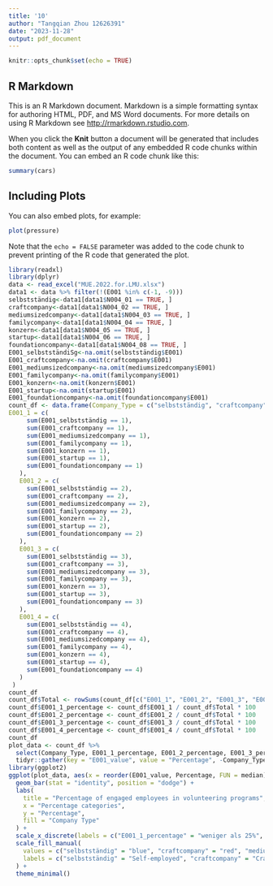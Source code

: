 ```yaml
---
title: '10'
author: "Tangqian Zhou 12626391"
date: "2023-11-28"
output: pdf_document
---
```


```r
knitr::opts_chunk$set(echo = TRUE)
```

## R Markdown

This is an R Markdown document. Markdown is a simple formatting syntax for authoring HTML, PDF, and MS Word documents. For more details on using R Markdown see <http://rmarkdown.rstudio.com>.

When you click the **Knit** button a document will be generated that includes both content as well as the output of any embedded R code chunks within the document. You can embed an R code chunk like this:

```r
summary(cars)
```

## Including Plots

You can also embed plots, for example:

```r
plot(pressure)
```

Note that the `echo = FALSE` parameter was added to the code chunk to prevent printing of the R code that generated the plot.
```r
library(readxl)
library(dplyr)
data <- read_excel("MUE.2022.for.LMU.xlsx")
data1 <- data %>% filter(!(E001 %in% c(-1, -9)))
selbstständig<-data1[data1$N004_01 == TRUE, ]
craftcompany<-data1[data1$N004_02 == TRUE, ]
mediumsizedcompany<-data1[data1$N004_03 == TRUE, ]
familycompany<-data1[data1$N004_04 == TRUE, ]
konzern<-data1[data1$N004_05 == TRUE, ]
startup<-data1[data1$N004_06 == TRUE, ]
foundationcompany<-data1[data1$N004_08 == TRUE, ]
E001_selbstständiSg<-na.omit(selbstständig$E001)
E001_craftcompany<-na.omit(craftcompany$E001)
E001_mediumsizedcompany<-na.omit(mediumsizedcompany$E001)
E001_familycompany<-na.omit(familycompany$E001)
E001_konzern<-na.omit(konzern$E001)
E001_startup<-na.omit(startup$E001)
E001_foundationcompany<-na.omit(foundationcompany$E001)
count_df <- data.frame(Company_Type = c("selbstständig", "craftcompany", "mediumsizedcompany", "familycompany", "konzern", "startup", "foundationcompany"),
E001_1 = c(
     sum(E001_selbstständig == 1),
     sum(E001_craftcompany == 1),
     sum(E001_mediumsizedcompany == 1),
     sum(E001_familycompany == 1),
     sum(E001_konzern == 1),
     sum(E001_startup == 1),
     sum(E001_foundationcompany == 1)
   ),
   E001_2 = c(
     sum(E001_selbstständig == 2),
     sum(E001_craftcompany == 2),
     sum(E001_mediumsizedcompany == 2),
     sum(E001_familycompany == 2),
     sum(E001_konzern == 2),
     sum(E001_startup == 2),
     sum(E001_foundationcompany == 2)
   ),
   E001_3 = c(
     sum(E001_selbstständig == 3),
     sum(E001_craftcompany == 3),
     sum(E001_mediumsizedcompany == 3),
     sum(E001_familycompany == 3),
     sum(E001_konzern == 3),
     sum(E001_startup == 3),
     sum(E001_foundationcompany == 3)
   ),
   E001_4 = c(
     sum(E001_selbstständig == 4),
     sum(E001_craftcompany == 4),
     sum(E001_mediumsizedcompany == 4),
     sum(E001_familycompany == 4),
     sum(E001_konzern == 4),
     sum(E001_startup == 4),
     sum(E001_foundationcompany == 4)
   )
 )
count_df
count_df$Total <- rowSums(count_df[c("E001_1", "E001_2", "E001_3", "E001_4")])
count_df$E001_1_percentage <- count_df$E001_1 / count_df$Total * 100
count_df$E001_2_percentage <- count_df$E001_2 / count_df$Total * 100
count_df$E001_3_percentage <- count_df$E001_3 / count_df$Total * 100
count_df$E001_4_percentage <- count_df$E001_4 / count_df$Total * 100
count_df
plot_data <- count_df %>%
  select(Company_Type, E001_1_percentage, E001_2_percentage, E001_3_percentage, E001_4_percentage) %>%
  tidyr::gather(key = "E001_value", value = "Percentage", -Company_Type)
library(ggplot2)
ggplot(plot_data, aes(x = reorder(E001_value, Percentage, FUN = median), y = Percentage, fill = Company_Type)) +
  geom_bar(stat = "identity", position = "dodge") +
  labs(
    title = "Percentage of engaged employees in volunteering programs",
    x = "Percentage categories",
    y = "Percentage",
    fill = "Company Type"
  ) +
  scale_x_discrete(labels = c("E001_1_percentage" = "weniger als 25%", "E001_2_percentage" = "25-49%", "E001_3_percentage" = "50-74%", "E001_4_percentage" = "75% und mehr")) +
  scale_fill_manual(
    values = c("selbstständig" = "blue", "craftcompany" = "red", "mediumsizedcompany" = "green", "familycompany" = "yellow", "konzern" = "purple", "startup" = "orange", "foundationcompany" = "brown"),
    labels = c("selbstständig" = "Self-employed", "craftcompany" = "Craft company", "mediumsizedcompany" = "Medium-sized company", "familycompany" = "Family company", "konzern" = "Corporation", "startup" = "Startup", "foundationcompany" = "Foundation company")
  ) +
  theme_minimal()
```

